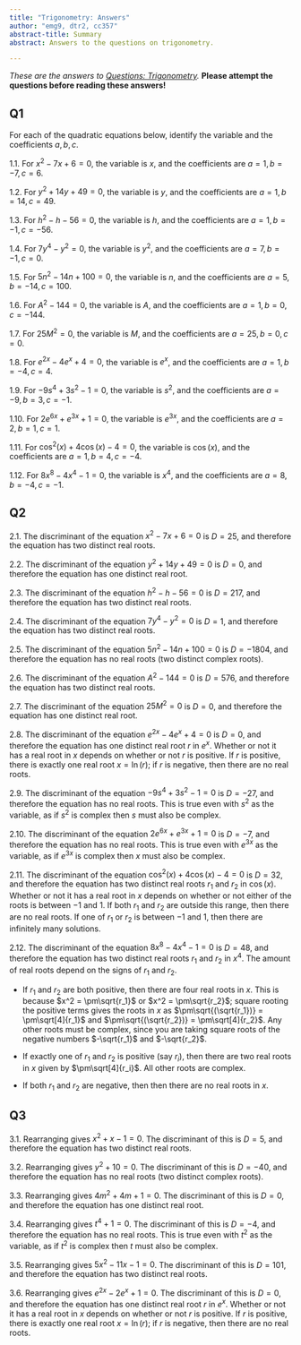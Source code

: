 ```yaml
---
title: "Trigonometry: Answers"
author: "emg9, dtr2, cc357"
abstract-title: Summary
abstract: Answers to the questions on trigonometry.

---
```


*These are the answers to [Questions: Trigonometry](qs-trigonometry.qmd).* **Please attempt the questions before reading these answers!**

## Q1 {-}

For each of the quadratic equations below, identify the variable and the coefficients $a,b,c$.

1.1. For $x^2 - 7x + 6 = 0$, the variable is $x$, and the coefficients are $a = 1,b= -7, c=6$.

1.2. For $y^2 + 14y + 49 = 0$, the variable is $y$, and the coefficients are $a = 1,b= 14, c=49$.

1.3. For $h^2 - h - 56 = 0$, the variable is $h$, and the coefficients are $a = 1,b= -1, c= -56$.

1.4. For $7y^4 - y^2 = 0$, the variable is $y^2$, and the coefficients are $a = 7, b=-1,c=0$.

1.5. For $5n^2 - 14n + 100 = 0$, the variable is $n$, and the coefficients are $a = 5, b=-14,c=100$. 

1.6. For $A^2 - 144 = 0$, the variable is $A$, and the coefficients are $a = 1, b=0,c=-144$. 

1.7. For $25M^2= 0$, the variable is $M$, and the coefficients are $a = 25, b=0,c=0$. 

1.8. For $e^{2x} - 4e^x + 4 = 0$, the variable is $e^x$, and the coefficients are $a = 1, b=-4,c=4$. 

1.9. For $-9s^4 + 3s^2 - 1 = 0$, the variable is $s^2$, and the coefficients are $a = -9, b=3,c=-1$.

1.10. For $2e^{6x} + e^{3x} + 1 = 0$, the variable is $e^{3x}$, and the coefficients are $a = 2, b=1,c=1$.

1.11. For $\cos^2(x) + 4\cos(x) - 4 = 0$, the variable is $\cos(x)$, and the coefficients are $a = 1, b=4,c=-4$.

1.12. For $8x^8 - 4x^4 - 1 = 0$, the variable is $x^4$, and the coefficients are $a = 8, b=-4,c=-1$.


## Q2 {-}

2.1. The discriminant of the equation $x^2 - 7x + 6 = 0$ is $D = 25$, and therefore the equation has two distinct real roots. 

2.2. The discriminant of the equation $y^2 + 14y + 49 = 0$ is $D = 0$, and therefore the equation has one distinct real root.

2.3. The discriminant of the equation $h^2 - h - 56 = 0$ is $D = 217$, and therefore the equation has two distinct real roots. 

2.4. The discriminant of the equation $7y^4 - y^2 = 0$ is $D = 1$, and therefore the equation has two distinct real roots. 

2.5. The discriminant of the equation $5n^2 - 14n + 100 = 0$ is $D = -1804$, and therefore the equation has no real roots (two distinct complex roots).

2.6. The discriminant of the equation $A^2 - 144 = 0$ is $D = 576$, and therefore the equation has two distinct real roots. 

2.7. The discriminant of the equation $25M^2 = 0$ is $D = 0$, and therefore the equation has one distinct real root. 

2.8. The discriminant of the equation $e^{2x} - 4e^x + 4 = 0$ is $D = 0$, and therefore the equation has one distinct real root $r$ in $e^x$. Whether or not it has a real root in $x$ depends on whether or not $r$ is positive. If $r$ is positive, there is exactly one real root $x = \ln(r)$; if $r$ is negative, then there are no real roots.

2.9. The discriminant of the equation $-9s^4 + 3s^2 - 1 = 0$ is $D = -27$, and therefore the equation has no real roots. This is true even with $s^2$ as the variable, as if $s^2$ is complex then $s$ must also be complex. 

2.10. The discriminant of the equation $2e^{6x} + e^{3x} + 1 = 0$ is $D = -7$, and therefore the equation has no real roots. This is true even with $e^{3x}$ as the variable, as if $e^{3x}$ is complex then $x$ must also be complex.

2.11. The discriminant of the equation $\cos^2(x) + 4\cos(x) - 4 = 0$ is $D = 32$, and therefore the equation has two distinct real roots $r_1$ and $r_2$ in $\cos(x)$. Whether or not it has a real root in $x$ depends on whether or not either of the roots is between $-1$ and $1$. If both $r_1$ and $r_2$ are outside this range, then there are no real roots. If one of $r_1$ or $r_2$ is between $-1$ and $1$, then there are infinitely many solutions.

2.12. The discriminant of the equation $8x^8 - 4x^4 - 1 = 0$ is $D = 48$, and therefore the equation has two distinct real roots $r_1$ and $r_2$ in $x^4$. The amount of real roots depend on the signs of $r_1$ and $r_2$. 
  
  - If $r_1$ and $r_2$ are both positive, then there are four real roots in $x$. This is because $x^2 = \pm\sqrt{r_1}$ or $x^2 = \pm\sqrt{r_2}$; square rooting the positive terms gives the roots in $x$ as $\pm\sqrt{(\sqrt{r_1})} = \pm\sqrt[4]{r_1}$ and $\pm\sqrt{(\sqrt{r_2})} = \pm\sqrt[4]{r_2}$. Any other roots must be complex, since you are taking square roots of the negative numbers $-\sqrt{r_1}$ and $-\sqrt{r_2}$.
 
  - If exactly one of $r_1$ and $r_2$ is positive (say $r_i$), then there are two real roots in $x$ given by $\pm\sqrt[4]{r_i}$. All other roots are complex. 
  
  - If both $r_1$ and $r_2$ are negative, then then there are no real roots in $x$. 


## Q3 {-}

3.1. Rearranging gives $x^2 + x - 1 = 0$. The discriminant of this is $D = 5$, and therefore the equation has two distinct real roots. 

3.2. Rearranging gives $y^2 + 10 = 0$. The discriminant of this is $D = -40$, and therefore the equation has no real roots (two distinct complex roots).

3.3. Rearranging gives $4m^2 + 4m + 1 = 0$. The discriminant of this is $D = 0$, and therefore the equation has one distinct real root.

3.4. Rearranging gives $t^4 + 1 = 0$. The discriminant of this is $D = -4$, and therefore the equation has no real roots. This is true even with $t^2$ as the variable, as if $t^2$ is complex then $t$ must also be complex. 

3.5. Rearranging gives $5x^2 - 11x - 1 = 0$. The discriminant of this is $D = 101$, and therefore the equation has two distinct real roots. 

3.6. Rearranging gives $e^{2x} - 2e^x + 1 = 0$. The discriminant of this is $D = 0$, and therefore the equation has one distinct real root $r$ in $e^x$. Whether or not it has a real root in $x$ depends on whether or not $r$ is positive. If $r$ is positive, there is exactly one real root $x = \ln(r)$; if $r$ is negative, then there are no real roots.

